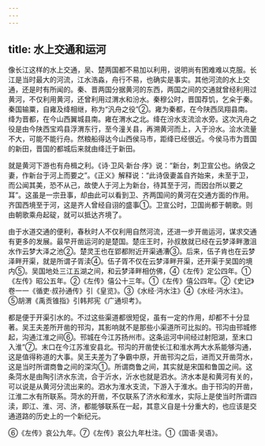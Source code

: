 ```yaml
---
---
---
```

title: 水上交通和运河
---



像长江这样的水上交通，吴、楚两国都不易加以利用，说明尚有困难难以克服。长江是当时最大的河流，江水浩淼，舟行不易，也确实是事实。其他河流的水上交通，还是时有所闻的。秦、晋两国分据黄河的东西，两国之间的交通就曾经利用过黄河，不仅利用黄河，还曾利用过渭水和汾水。秦穆公时，晋国荐饥，乞籴于秦。秦国输粟，自雍及绛相继，称为“汎舟之役”②。雍为秦都，在今陕西凤翔县南。绛为晋都，在今山西翼城县南。雍在渭水之北。绛在汾水支流浍水旁。这次汎舟之役是由今陕西宝鸡县浮渭东行，至今潼关县，再溯黄河而上，入于汾水。浍水流量不大，可能不能行舟。然粮船得达今山西侯马市，距绛已经很近。今侯马市为晋国的新田，晋国的都城后来就由绛迁于新田。

就是黄河下游也有舟楫之利。《诗·卫风·新台·序》说：“新台，刺卫宣公也。纳伋之妻，作新台于河上而要之”。《正义》解释说：“此诗伋妻盖自齐始来，未至于卫，而公闻其美，恐不从己，故使人于河上为新台，待其至于河，而因台所以要之耳”。这虽是一宗丑事，却由此可以看到卫、齐两国间的黄河在交通方面的作用。齐国西境至于河，这是齐人曾经自诩的盛事①。卫宣公时，卫国尚都于朝歌。则由朝歌乘舟起碇，就可以抵达齐境了。

由于水道交通的便利，春秋时人不仅利用自然河流，还进一步开凿运河，谋求交通有更多的发展。最早开凿运河的是楚国。楚庄王时，孙叔敖就已经在云梦泽畔激沮水作云梦大泽之池②。楚灵王也在郢都附近开渠通漕③。后来，伍子肯也在云梦泽畔开渠，就是所谓子胥渎④。伍子胥不仅在云梦泽畔开渠，还开渠于吴国的境内⑤。吴国地处三江五湖之间，和云梦泽畔相仿佛，④《左传》定公四年。①《左传》昭公五年。②《左传》僖公十三年。①《左传》僖公四年。②《史记》卷一一《循吏·叔孙通传》引《皇览》。③《水经·沔水注》④《水经·沔水注》。⑤胡渭《禹贡锥指》引韩邦宪《广通坝考》。

都是便于开渠引水的。不过这些渠道都很短促，虽有一定的作用，却都不十分显著。吴王夫差所开凿的邗沟，其影响就不是那些小渠道所可比拟的。邗沟由邗城修起，沟通江淮之间⑥。邗城在今江苏扬州市。这条运河中间经过射阳湖，至末口入淮”⑦。末口在今江苏淮安县北。邗沟的开凿使长江和淮水两大水系能够沟通，这是值得称道的大事。吴王夫差为了争霸中原，开凿邗沟之后，进而又开凿菏水，这是当时所谓商鲁之间的深沟①。所谓商鲁之间，其实就是宋国和鲁国之间。这条菏水是由陶引济水东流，合于沂水，沂水也就是泗水。济水本是和黄河有关的，可以说是从黄河分流出来的。泗水为淮水支流，下游入于淮水。由于邗沟的开凿，江淮二水有所联系。菏水的开凿，不仅联系了济水和淮水，实际上是使当时所谓四渎，即江、淮、河、济，都能够联系在一起，其意义自是十分重大的，也应该是交通道路的历史上的一个新纪元。

⑥《左传》哀公九年。⑦《左传》哀公九年杜注。①《国语·吴语》。